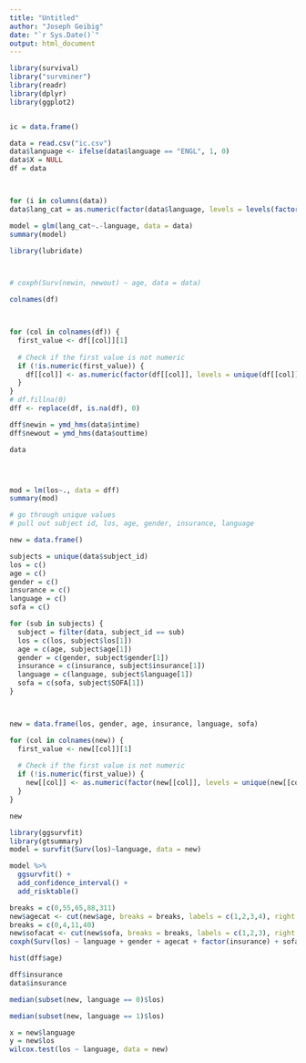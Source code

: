 ```yaml
---
title: "Untitled"
author: "Joseph Geibig"
date: "`r Sys.Date()`"
output: html_document
---
```



```r
library(survival)
library("survminer")
library(readr)
library(dplyr)
library(ggplot2)


ic = data.frame()

data = read.csv("ic.csv")
data$language <- ifelse(data$language == "ENGL", 1, 0)
data$X = NULL
df = data



for (i in columns(data))
data$lang_cat = as.numeric(factor(data$language, levels = levels(factor(data$language)), ordered = TRUE))

model = glm(lang_cat~.-language, data = data)
summary(model)
```



```r
library(lubridate)



# coxph(Surv(newin, newout) ~ age, data = data)
```

```r


colnames(df)



for (col in colnames(df)) {
  first_value <- df[[col]][1]
  
  # Check if the first value is not numeric
  if (!is.numeric(first_value)) {
    df[[col]] <- as.numeric(factor(df[[col]], levels = unique(df[[col]]), ordered = TRUE))
  }
}
# df.fillna(0)
dff <- replace(df, is.na(df), 0)

dff$newin = ymd_hms(data$intime)
dff$newout = ymd_hms(data$outtime)

data




mod = lm(los~., data = dff)
summary(mod)

```
```r
# go through unique values
# pull out subject id, los, age, gender, insurance, language

new = data.frame()

subjects = unique(data$subject_id)
los = c()
age = c()
gender = c()
insurance = c()
language = c()
sofa = c()

for (sub in subjects) {
  subject = filter(data, subject_id == sub)
  los = c(los, subject$los[1])
  age = c(age, subject$age[1])
  gender = c(gender, subject$gender[1])
  insurance = c(insurance, subject$insurance[1])
  language = c(language, subject$language[1])
  sofa = c(sofa, subject$SOFA[1])
}




```

```r
new = data.frame(los, gender, age, insurance, language, sofa)

for (col in colnames(new)) {
  first_value <- new[[col]][1]
  
  # Check if the first value is not numeric
  if (!is.numeric(first_value)) {
    new[[col]] <- as.numeric(factor(new[[col]], levels = unique(new[[col]]), ordered = TRUE))
  }
}

new
```

```r
library(ggsurvfit)
library(gtsummary)
model = survfit(Surv(los)~language, data = new)

model %>%
  ggsurvfit() +
  add_confidence_interval() + 
  add_risktable()

```

```r
breaks = c(0,55,65,88,311)
new$agecat <- cut(new$age, breaks = breaks, labels = c(1,2,3,4), right = FALSE )
breaks = c(0,4,11,40)
new$sofacat <- cut(new$sofa, breaks = breaks, labels = c(1,2,3), right = FALSE )
coxph(Surv(los) ~ language + gender + agecat + factor(insurance) + sofacat, data = new)
```


```r
hist(dff$age)
```


```r
dff$insurance
data$insurance
```


```r
median(subset(new, language == 0)$los)

median(subset(new, language == 1)$los)
```


```r
x = new$language
y = new$los
wilcox.test(los ~ language, data = new)

```
